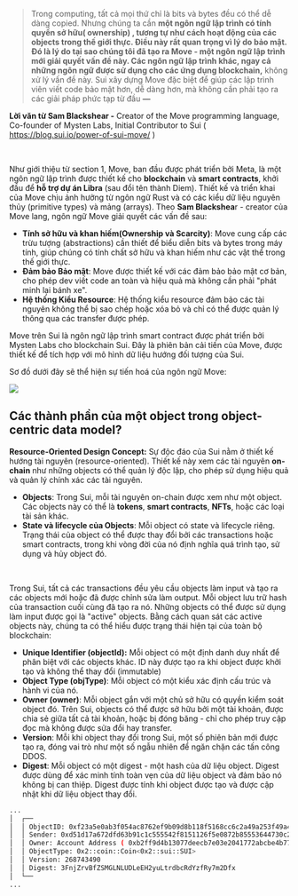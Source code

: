 > Trong computing, tất cả mọi thứ chỉ là bits và bytes đều có thể dễ dàng copied. Nhưng chúng ta cần **một ngôn ngữ lập trình có tính quyền sở hữu( ownership) **, tương tự như cách hoạt động của các objects trong thế giới thực. Điều này rất quan trọng vì lý do bảo mật. Đó là lý do tại sao chúng tôi đã tạo ra Move - một ngôn ngữ lập trình mới giải quyết vấn đề này. Các ngôn ngữ lập trình khác, n**gay cả những ngôn ngữ được sử dụng cho các ứng dụng blockchain,** không xử lý vấn đề này. Sui xây dựng Move đặc biệt để giúp các lập trình viên viết code bảo mật hơn, dễ dàng hơn, mà không cần phải tạo ra các giải pháp phức tạp từ đầu **—**  
> 
**Lời văn từ Sam Blackshear -** Creator of the Move programming language, Co-founder of Mysten Labs, Initial Contributor to Sui ( https://blog.sui.io/power-of-sui-move/ )


<br/>

Như giới thiệu từ section 1, Move, ban đầu được phát triển bởi Meta, là một ngôn ngữ lập trình được thiết kế cho **blockchain** và **smart contracts**, khởi đầu để **hỗ trợ dự án Libra** (sau đổi tên thành Diem). Thiết kế và triển khai của Move chịu ảnh hưởng từ ngôn ngữ Rust và có các kiểu dữ liệu nguyên thủy (primitive types) và mảng (arrays). Theo **Sam Blackshea**r - creator của Move lang, ngôn ngữ Move giải quyết các vấn đề sau: 

- **Tính sở hữu và  khan hiếm(Ownership và Scarcity)**: Move cung cấp các trừu tượng (abstractions) cần thiết để biểu diễn bits và bytes trong máy tính, giúp chúng có tính chất sở hữu và khan hiếm như các vật thể trong thế giới thực.
- **Đảm bảo Bảo mật**: Move được thiết kế với các đảm bảo bảo mật cơ bản, cho phép dev viết code an toàn và hiệu quả mà không cần phải "phát minh lại bánh xe".
- **Hệ thống Kiểu Resource**: Hệ thống kiểu resource đảm bảo các tài nguyên không thể bị sao chép hoặc xóa bỏ và chỉ có thể được quản lý thông qua các transfer được phép.

Move trên Sui là ngôn ngữ lập trình smart contract được phát triển bởi Mysten Labs cho blockchain Sui. Đây là phiên bản cải tiến của Move, được thiết kế để tích hợp với mô hình dữ liệu hướng đối tượng của Sui.

Sơ đồ dưới đây sẽ  thể hiện sự tiến hoá của ngôn ngữ Move: 


![](../assets/Objects/move_evolution.png)

## Các thành phần của một object trong object-centric data model?

**Resource-Oriented Design Concept:** Sự độc đáo của Sui nằm ở thiết kế hướng tài nguyên (resource-oriented). Thiết kế này xem các tài nguyên **on-chain** như những objects có thể quản lý độc lập, cho phép sử dụng hiệu quả và quản lý chính xác các tài nguyên.

- **Objects**: Trong Sui, mỗi tài nguyên on-chain được xem như một object. Các objects này có thể là **tokens**, **smart contracts**, **NFTs**, hoặc các loại tài sản khác.
- **State và lifecycle của Objects**: Mỗi object có state và lifecycle riêng. Trạng thái của object có thể được thay đổi bởi các transactions hoặc smart contracts, trong khi vòng đời của nó định nghĩa quá trình tạo, sử dụng và hủy object đó.

<br/> 

Trong Sui, tất cả các transactions đều yêu cầu objects làm input và tạo ra các objects mới hoặc đã được chỉnh sửa làm output. Mỗi object lưu trữ hash của transaction cuối cùng đã tạo ra nó. Những objects có thể được sử dụng làm input được gọi là "active" objects. Bằng cách quan sát các active objects này, chúng ta có thể hiểu được trạng thái hiện tại của toàn bộ blockchain: 

- **Unique Identifier (objectId):** Mỗi object có một định danh duy nhất để phân biệt với các objects khác. ID này được tạo ra khi object được khởi tạo và không thể thay đổi (immutable)
- **Object Type (objType)**: Mỗi object có một kiểu xác định cấu trúc và hành vi của nó.
- **Owner (owner)**: Mỗi object gắn với một chủ sở hữu có quyền kiểm soát object đó. Trên Sui, objects có thể được sở hữu bởi một tài khoản, được chia sẻ giữa tất cả tài khoản, hoặc bị đóng băng - chỉ cho phép truy cập đọc mà không được sửa đổi hay transfer.
- **Version**: Mỗi khi object thay đổi trong Sui, một số phiên bản mới được tạo ra, đóng vai trò như một số ngẫu nhiên để ngăn chặn các tấn công DDOS.
- **Digest**: Mỗi object có một digest - một hash của dữ liệu object. Digest được dùng để xác minh tính toàn vẹn của dữ liệu object và đảm bảo nó không bị can thiệp. Digest được tính khi object được tạo và được cập nhật khi dữ liệu object thay đổi.

```bash
... 
│  ┌──                                                                                             │
│  │ ObjectID: 0xf23a5e0ab3f054ac8762ef9b09d8b118f5168cc6c2a49a253f49a4cfeed50923                  │
│  │ Sender: 0xd51d17a672dfd63b91c1c555542f8151126f5e0872b85553644730c2471fdf28                    │
│  │ Owner: Account Address ( 0xb2ff9d4b13077deecb7e03e2041772abcbe4b7720f413f84264c60384cf29b5c ) │
│  │ ObjectType: 0x2::coin::Coin<0x2::sui::SUI>                                                    │
│  │ Version: 268743490                                                                            │
│  │ Digest: 3FnjZrvBfZSMGLNLUDLeEH2yuLtrdbcRdYzfRy7m2Dfx                                          │
│  └──   
...   
```



